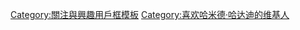 {{Userbox
  |border-c = white
  |border-s = 1
  |id-c     = yellow
  |id-s     = 12
  |id-fc    = white
  |info-c   = yellow
  |info-s   = 10
  |info-fc  = black
  |id       = [[File:Hamed Haddadi pregame.jpg|45px]]
  |info     = 这个用户喜欢'''[[哈米德·哈达迪]]'''。}}<noinclude>
[[Category:關注與興趣用戶框模板]]
</noinclude><includeonly>
[[Category:喜欢哈米德·哈达迪的维基人]]
</includeonly>